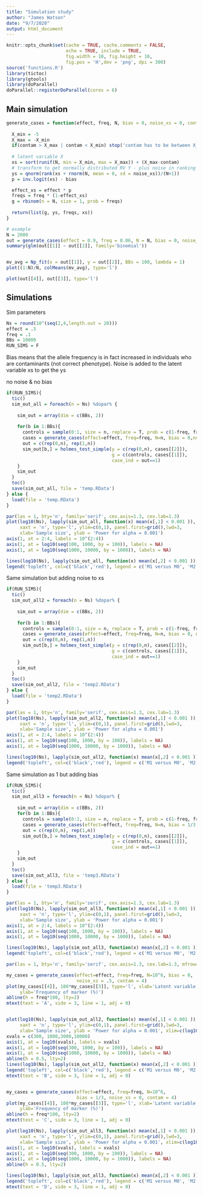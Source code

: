 ```yaml
---
title: "Simulation study"
author: "James Watson"
date: "9/7/2020"
output: html_document
---
```


```r
knitr::opts_chunk$set(cache = TRUE, cache.comments = FALSE,
                      echo = TRUE, include = TRUE, 
                      fig.width = 10, fig.height = 10,
                      fig.pos = 'H',dev = 'png', dpi = 300)
source('functions.R')
library(tictoc)
library(gtools)
library(doParallel)
doParallel::registerDoParallel(cores = 6)
```




## Main simulation


```r
generate_cases = function(effect, freq, N, bias = 0, noise_xs = 0, contam=5){
  
  X_min = -5
  X_max = -X_min
  if(contam > X_max | contam < X_min) stop('contam has to be between X_max and X_min')
  
  # latent variable X
  xs = sort(runif(N, min = X_min, max = X_max)) + (X_max-contam)
  # transform to get normally distributed RV Y - plus noise in ranking
  ys = qnorm(rank(xs + rnorm(N, mean = 0, sd = noise_xs))/(N+1))
  p = inv.logit(xs) - bias

  effect_xs = effect * p
  freqs = freq * (1-effect_xs)
  g = rbinom(n = N, size = 1, prob = freqs)
  
  return(list(g, ys, freqs, xs))
}

```


```r
# example
N = 2000
out = generate_cases(effect = 0.9, freq = 0.06, N = N, bias = 0, noise_xs = 0, contam = 4)
summary(glm(out[[1]] ~ out[[2]], family='binomial'))


mv_avg = Np_fit(x = out[[1]], y = out[[2]], BBs = 100, lambda = 1)
plot((1:N)/N, colMeans(mv_avg), type='l')

plot(out[[4]], out[[3]], type='l')
```

## Simulations 
Sim parameters
```r
Ns = round(10^(seq(2,4,length.out = 20)))
effect = .5
freq = .1
BBs = 10000
RUN_SIMS = F
```


Bias means that the allele frequency is in fact increased in individuals who are contaminants (not correct phenotype).
Noise is added to the latent variable xs to get the ys

no noise & no bias
```r
if(RUN_SIMS){
  tic()
  sim_out_all = foreach(n = Ns) %dopar% {
    
    sim_out = array(dim = c(BBs, 2))
    
    for(b in 1:BBs){
      controls = sample(0:1, size = n, replace = T, prob = c(1-freq, freq))
      cases = generate_cases(effect=effect, freq=freq, N=n, bias = 0,noise_xs = 0, contam = 4)
      out = c(rep(0,n), rep(1,n))
      sim_out[b,] = holmes_test_simple(y = c(rep(0,n), cases[[2]]), 
                                       g = c(controls, cases[[1]]), 
                                       case_ind = out==1)
    }
    sim_out
  }
  toc()
  save(sim_out_all, file = 'temp.RData')
} else {
  load(file = 'temp.RData')
}
```


```r
par(las = 1, bty='n', family='serif', cex.axis=1.3, cex.lab=1.3)
plot(log10(Ns), lapply(sim_out_all, function(x) mean(x[,1] < 0.001 )), 
     xaxt = 'n', type='l', ylim=c(0,1), panel.first=grid(),lwd=3,
     xlab='Sample size', ylab = 'Power for alpha = 0.001')
axis(1, at = 2:4, labels = 10^(2:4))
axis(1, at = log10(seq(100, 1000, by = 100)), labels = NA)
axis(1, at = log10(seq(1000, 10000, by = 1000)), labels = NA) 

lines(log10(Ns), lapply(sim_out_all, function(x) mean(x[,2] < 0.001 )), lwd=3, col='red')
legend('topleft', col=c('black','red'), legend = c('M1 versus M0', 'M2 versus M0'), lwd=3, inset=0.03)
```

Same simulation but adding noise to xs
```r
if(RUN_SIMS){
  tic()
  sim_out_all2 = foreach(n = Ns) %dopar% {
    
    sim_out = array(dim = c(BBs, 2))
    
    for(b in 1:BBs){
      controls = sample(0:1, size = n, replace = T, prob = c(1-freq, freq))
      cases = generate_cases(effect=effect, freq=freq, N=n, bias = 0, noise_xs = .5, contam = 4)
      out = c(rep(0,n), rep(1,n))
      sim_out[b,] = holmes_test_simple(y = c(rep(0,n), cases[[2]]), 
                                       g = c(controls, cases[[1]]), 
                                       case_ind = out==1)
    }
    sim_out
  }
  toc()
  save(sim_out_all2, file = 'temp2.RData')
} else {
  load(file = 'temp2.RData')
}
```



```r
par(las = 1, bty='n', family='serif', cex.axis=1.3, cex.lab=1.3)
plot(log10(Ns), lapply(sim_out_all2, function(x) mean(x[,1] < 0.001 )), 
     xaxt = 'n', type='l', ylim=c(0,1), panel.first=grid(),lwd=3,
     xlab='Sample size', ylab = 'Power for alpha = 0.001')
axis(1, at = 2:4, labels = 10^(2:4))
axis(1, at = log10(seq(100, 1000, by = 100)), labels = NA)
axis(1, at = log10(seq(1000, 10000, by = 1000)), labels = NA) 

lines(log10(Ns), lapply(sim_out_all2, function(x) mean(x[,2] < 0.001 )), lwd=3, col='red')
legend('topleft', col=c('black','red'), legend = c('M1 versus M0', 'M2 versus M0'), lwd=3, inset=0.03)
```




Same simulation as 1 but adding bias
```r
if(RUN_SIMS){
  tic()
  sim_out_all3 = foreach(n = Ns) %dopar% {
    
    sim_out = array(dim = c(BBs, 2))
    for(b in 1:BBs){
      controls = sample(0:1, size = n, replace = T, prob = c(1-freq, freq))
      cases = generate_cases(effect=effect, freq=freq, N=n, bias = 1/3, noise_xs = 0, contam = 4)
      out = c(rep(0,n), rep(1,n))
      sim_out[b,] = holmes_test_simple(y = c(rep(0,n), cases[[2]]), 
                                       g = c(controls, cases[[1]]), 
                                       case_ind = out==1)
    }
    sim_out
  }
  toc()
  save(sim_out_all3, file = 'temp3.RData')
} else {
  load(file = 'temp3.RData')
}
```



```r
par(las = 1, bty='n', family='serif', cex.axis=1.3, cex.lab=1.3)
plot(log10(Ns), lapply(sim_out_all3, function(x) mean(x[,1] < 0.001 )), 
     xaxt = 'n', type='l', ylim=c(0,1), panel.first=grid(),lwd=3,
     xlab='Sample size', ylab = 'Power for alpha = 0.001')
axis(1, at = 2:4, labels = 10^(2:4))
axis(1, at = log10(seq(100, 1000, by = 100)), labels = NA)
axis(1, at = log10(seq(1000, 10000, by = 1000)), labels = NA) 

lines(log10(Ns), lapply(sim_out_all3, function(x) mean(x[,2] < 0.001 )), lwd=3, col='red')
legend('topleft', col=c('black','red'), legend = c('M1 versus M0', 'M2 versus M0'), lwd=3, inset=0.03)
```



```r
par(las = 1, bty='n', family='serif', cex.axis=1.3, cex.lab=1.3, mfrow=c(2,2))

my_cases = generate_cases(effect=effect, freq=freq, N=10^6, bias = 0, 
                          noise_xs = .5, contam = 4)
plot(my_cases[[4]], 100*my_cases[[3]], type='l', xlab='Latent variable',
     ylab='Frequency of marker (%)')
abline(h = freq*100, lty=2)
mtext(text = 'A', side = 3, line = 1, adj = 0)


plot(log10(Ns), lapply(sim_out_all2, function(x) mean(x[,1] < 0.001 )), 
     xaxt = 'n', type='l', ylim=c(0,1), panel.first=grid(),lwd=3,
     xlab='Sample size', ylab = 'Power for alpha = 0.001', xlim=c(log10(300), 4))
xvals = c(300, 1000,3000,10000)
axis(1, at = log10(xvals), labels = xvals)
axis(1, at = log10(seq(300, 1000, by = 100)), labels = NA)
axis(1, at = log10(seq(1000, 10000, by = 1000)), labels = NA) 
abline(h = 0.5, lty=2)
lines(log10(Ns), lapply(sim_out_all2, function(x) mean(x[,2] < 0.001 )), lwd=3, col='red')
legend('topleft', col=c('black','red'), legend = c('M1 versus M0', 'M2 versus M0'), lwd=3, inset=0.03)
mtext(text = 'B', side = 3, line = 1, adj = 0)


my_cases = generate_cases(effect=effect, freq=freq, N=10^6, 
                          bias = 1/3, noise_xs = 0, contam = 4)
plot(my_cases[[4]], 100*my_cases[[3]], type='l', xlab='Latent variable',
     ylab='Frequency of marker (%)')
abline(h = freq*100, lty=2)
mtext(text = 'C', side = 3, line = 1, adj = 0)

plot(log10(Ns), lapply(sim_out_all3, function(x) mean(x[,1] < 0.001 )), 
     xaxt = 'n', type='l', ylim=c(0,1), panel.first=grid(),lwd=3,
     xlab='Sample size', ylab = 'Power for alpha = 0.001', xlim=c(log10(300), 4))
axis(1, at = log10(xvals), labels = xvals)
axis(1, at = log10(seq(300, 1000, by = 100)), labels = NA)
axis(1, at = log10(seq(1000, 10000, by = 1000)), labels = NA) 
abline(h = 0.5, lty=2)

lines(log10(Ns), lapply(sim_out_all3, function(x) mean(x[,2] < 0.001 )), lwd=3, col='red')
legend('topleft', col=c('black','red'), legend = c('M1 versus M0', 'M2 versus M0'), lwd=3, inset=0.03)
mtext(text = 'D', side = 3, line = 1, adj = 0)

```




